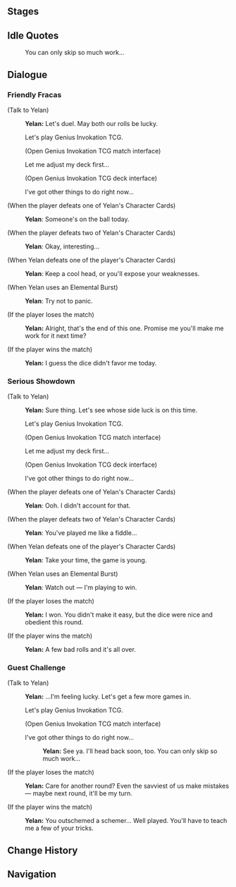 {{Genius Invokation TCG Character Stages Intro}}

==Stages==
{{Genius Invokation TCG Stages/Detailed|Yelan}}

==Idle Quotes==
{{Dialogue Start}}
:{{DIcon|Idle}} You can only skip so much work...
{{Dialogue End}}

==Dialogue==
===Friendly Fracas===
{{Dialogue Start}}
;(Talk to Yelan)
:{{A|vo card yelan invite easy 01.ogg}} '''Yelan:''' Let's duel. May both our rolls be lucky.
:{{DIcon|TCG}} Let's play Genius Invokation TCG.
:;(Open Genius Invokation TCG match interface)
:{{DIcon}} Let me adjust my deck first...
:;(Open Genius Invokation TCG deck interface)
:{{DIcon}} I've got other things to do right now...

;(When the player defeats one of Yelan's Character Cards)
:{{A|vo card yelan ingame easy 02.ogg}} '''Yelan''': Someone's on the ball today.

;(When the player defeats two of Yelan's Character Cards)
:{{A|vo card yelan ingame easy 03.ogg}} '''Yelan''': Okay, interesting...

;(When Yelan defeats one of the player's Character Cards)
:{{A|vo card yelan ingame easy 01.ogg}} '''Yelan''': Keep a cool head, or you'll expose your weaknesses.

;(When Yelan uses an Elemental Burst)
:{{A|vo card yelan ingame easy 04.ogg}} '''Yelan''': Try not to panic.

;(If the player loses the match)
:{{A|vo card yelan invite easy 02.ogg}} '''Yelan:''' Alright, that's the end of this one. Promise me you'll make me work for it next time?

;(If the player wins the match)
:{{A|vo card yelan invite easy 03.ogg}} '''Yelan:''' I guess the dice didn't favor me today.
{{Dialogue End}}

===Serious Showdown===
{{Dialogue Start}}
;(Talk to Yelan)
:{{A|vo card yelan invite hard 01.ogg}} '''Yelan:''' Sure thing. Let's see whose side luck is on this time.
:{{DIcon|TCG}} Let's play Genius Invokation TCG.
:;(Open Genius Invokation TCG match interface)
:{{DIcon}} Let me adjust my deck first...
:;(Open Genius Invokation TCG deck interface)
:{{DIcon}} I've got other things to do right now...

;(When the player defeats one of Yelan's Character Cards)
:{{A|vo card yelan ingame hard 02.ogg}} '''Yelan''': Ooh. I didn't account for that.

;(When the player defeats two of Yelan's Character Cards)
:{{A|vo card yelan ingame hard 03.ogg}} '''Yelan''': You've played me like a fiddle...

;(When Yelan defeats one of the player's Character Cards)
:{{A|vo card yelan ingame hard 01.ogg}} '''Yelan''': Take your time, the game is young.

;(When Yelan uses an Elemental Burst)
:{{A|vo card yelan ingame hard 04.ogg}} '''Yelan''': Watch out &mdash; I'm playing to win.

;(If the player loses the match)
:{{A|vo card yelan invite hard 02.ogg}} '''Yelan:''' I won. You didn't make it easy, but the dice were nice and obedient this round.

;(If the player wins the match)
:{{A|vo card yelan invite hard 03.ogg}} '''Yelan:''' A few bad rolls and it's all over.
{{Dialogue End}}

===Guest Challenge===
{{Dialogue Start}}
;(Talk to Yelan)
:{{A|vo card yelan freetalk 01.ogg}} '''Yelan:''' ...I'm feeling lucky. Let's get a few more games in.
:{{DIcon|TCG}} Let's play Genius Invokation TCG.
:;(Open Genius Invokation TCG match interface)
:{{DIcon}} I've got other things to do right now...
::{{A|vo card yelan leave 01.ogg}} '''Yelan:''' See ya. I'll head back soon, too. You can only skip so much work...

;(If the player loses the match)
:{{A|vo card yelan endofgame win 01.ogg}} '''Yelan:''' Care for another round? Even the savviest of us make mistakes &mdash; maybe next round, it'll be my turn.

;(If the player wins the match)
:{{A|vo card yelan endofgame fail 01.ogg}} '''Yelan:''' You outschemed a schemer... Well played. You'll have to teach me a few of your tricks.
{{Dialogue End}}

==Change History==
{{Change History|4.3}}

==Navigation==
{{Genius Invokation TCG Stages Navbox}}